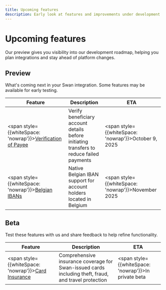 ```yaml
---
title: Upcoming features
description: Early look at features and improvements under development.
---
```


# Upcoming features

Our preview gives you visibility into our development roadmap, helping you plan integrations and stay ahead of platform changes.

## Preview

What's coming next in your Swan integration. Some features may be available for early testing.

<div style={{overflowX: 'auto'}}>

| Feature | Description | ETA |
|---------|-------------|-----|
| <span style={{whiteSpace: 'nowrap'}}>[Verification of Payee](verification-of-payee)</span> | Verify beneficiary account details before initiating transfers to reduce failed payments | <span style={{whiteSpace: 'nowrap'}}>October 9, 2025</span> |
| <span style={{whiteSpace: 'nowrap'}}>[Belgian IBANs](belgian-ibans)</span> | Native Belgian IBAN support for account holders located in Belgium | <span style={{whiteSpace: 'nowrap'}}>November 2025</span> |

</div>

## Beta

Test these features with us and share feedback to help refine functionality.

<div style={{overflowX: 'auto'}}>

| Feature | Description | ETA |
|---------|-------------|-----|
| <span style={{whiteSpace: 'nowrap'}}>[Card Insurance](card-insurance)</span> | Comprehensive insurance coverage for Swan-issued cards including theft, fraud, and travel protection | <span style={{whiteSpace: 'nowrap'}}>In private beta</span> |

</div>